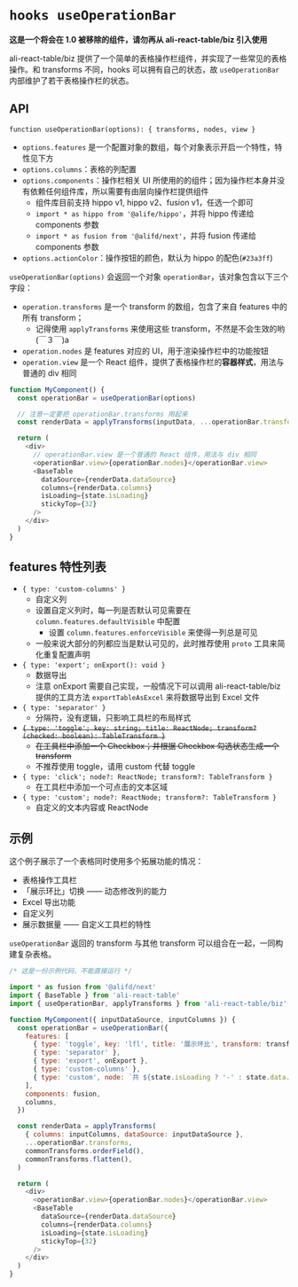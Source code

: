 
<Meta title="示例 / 其他组件 / 表格操作栏 hooks" />

# `hooks useOperationBar`

**这是一个将会在 1.0 被移除的组件，请勿再从 ali-react-table/biz 引入使用**

ali-react-table/biz 提供了一个简单的表格操作栏组件，并实现了一些常见的表格操作。和 transforms 不同，hooks 可以拥有自己的状态，故 `useOperationBar` 内部维护了若干表格操作栏的状态。

## API

`function useOperationBar(options): { transforms, nodes, view }`

- `options.features` 是一个配置对象的数组，每个对象表示开启一个特性，特性见下方
- `options.columns`：表格的列配置
- `options.components`：操作栏相关 UI 所使用的的组件；因为操作栏本身并没有依赖任何组件库，所以需要有由层向操作栏提供组件
  - 组件库目前支持 hippo v1, hippo v2、fusion v1，任选一个即可
  - `import * as hippo from '@alife/hippo'`，并将 hippo 传递给 components 参数
  - `import * as fusion from '@alifd/next'`，并将 fusion 传递给 components 参数
- `options.actionColor`：操作按钮的颜色，默认为 hippo 的配色(`#23a3ff`)

`useOperationBar(options)` 会返回一个对象 `operationBar`，该对象包含以下三个字段：

- `operation.transforms` 是一个 transform 的数组，包含了来自 features 中的所有 transform；
  - 记得使用 `applyTransforms` 来使用这些 transform，不然是不会生效的哟 (￣３￣)a
- `operation.nodes` 是 features 对应的 UI，用于渲染操作栏中的功能按钮
- `operation.view` 是一个 React 组件，提供了表格操作栏的**容器样式**，用法与普通的 div 相同

```js
function MyComponent() {
  const operationBar = useOperationBar(options)

  // 注意一定要把 operationBar.transforms 用起来
  const renderData = applyTransforms(inputData, ...operationBar.transforms)

  return (
    <div>
      // operationBar.view 是一个普通的 React 组件，用法与 div 相同
      <operationBar.view>{operationBar.nodes}</operationBar.view>
      <BaseTable
        dataSource={renderData.dataSource}
        columns={renderData.columns}
        isLoading={state.isLoading}
        stickyTop={32}
      />
    </div>
  )
}
```

## features 特性列表

- `{ type: 'custom-columns' }`
  - 自定义列
  - 设置自定义列时，每一列是否默认可见需要在 `column.features.defaultVisible` 中配置
    - 设置 `column.features.enforceVisible` 来使得一列总是可见
  - 一般来说大部分的列都应当是默认可见的，此时推荐使用 `proto` 工具来简化重复配置声明
- `{ type: 'export'; onExport(): void }`
  - 数据导出
  - 注意 onExport 需要自己实现，一般情况下可以调用 ali-react-table/biz 提供的工具方法 `exportTableAsExcel` 来将数据导出到 Excel 文件
- `{ type: 'separator' }`
  - 分隔符，没有逻辑，只影响工具栏的布局样式
- ~~`{ type: 'toggle'; key: string; title: ReactNode; transform?(checked: boolean): TableTransform }`~~
  - ~~在工具栏中添加一个 Checkbox；并根据 Checkbox 勾选状态生成一个 transform~~
  - 不推荐使用 toggle，请用 custom 代替 toggle
- `{ type: 'click'; node?: ReactNode; transform?: TableTransform }`
  - 在工具栏中添加一个可点击的文本区域
- `{ type: 'custom'; node?: ReactNode; transform?: TableTransform }`
  - 自定义的文本内容或 ReactNode

## 示例

这个例子展示了一个表格同时使用多个拓展功能的情况：

- 表格操作工具栏
- 「展示环比」切换 —— 动态修改列的能力
- Excel 导出功能
- 自定义列
- 展示数据量 —— 自定义工具栏的特性

`useOperationBar` 返回的 transform 与其他 transform 可以组合在一起，一同构建复杂表格。

```javascript
/* 这是一份示例代码，不能直接运行 */

import * as fusion from '@alifd/next'
import { BaseTable } from 'ali-react-table'
import { useOperationBar, applyTransforms } from 'ali-react-table/biz'

function MyComponent({ inputDataSource, inputColumns }) {
  const operationBar = useOperationBar({
    features: [
      { type: 'toggle', key: 'lfl', title: '展示环比', transform: transformLfl },
      { type: 'separator' },
      { type: 'export', onExport },
      { type: 'custom-columns' },
      { type: 'custom', node: `共 ${state.isLoading ? '-' : state.data.length} 条数据` },
    ],
    components: fusion,
    columns,
  })

  const renderData = applyTransforms(
    { columns: inputColumns, dataSource: inputDataSource },
    ...operationBar.transforms,
    commonTransforms.orderField(),
    commonTransforms.flatten(),
  )

  return (
    <div>
      <operationBar.view>{operationBar.nodes}</operationBar.view>
      <BaseTable
        dataSource={renderData.dataSource}
        columns={renderData.columns}
        isLoading={state.isLoading}
        stickyTop={32}
      />
    </div>
  )
}
```

<Preview>
  <Story id="示例-其他组件-表格操作栏示例--表格操作栏示例" />
</Preview>
